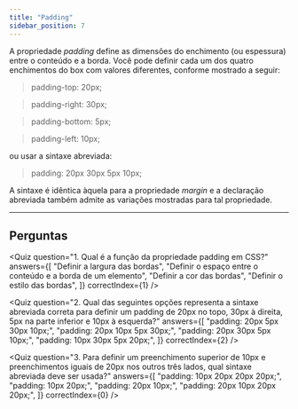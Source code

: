 ```yaml
---
title: "Padding"
sidebar_position: 7
---
```


A propriedade _padding_ define as dimensões do enchimento (ou espessura) entre o conteúdo e a borda. Você pode definir cada um dos quatro enchimentos do box com valores diferentes, conforme mostrado a seguir:

> padding-top: 20px;

> padding-right: 30px;

> padding-bottom: 5px;

> padding-left: 10px;

ou usar a sintaxe abreviada:

> padding: 20px 30px 5px 10px;

A sintaxe é idêntica àquela para a propriedade _margin_ e a declaração abreviada também admite as variações mostradas para tal propriedade.

---


## Perguntas

<Quiz
  question="1. Qual é a função da propriedade padding em CSS?"
  answers={[
    "Definir a largura das bordas",
    "Definir o espaço entre o conteúdo e a borda de um elemento",
    "Definir a cor das bordas",
    "Definir o estilo das bordas",
  ]}
  correctIndex={1}
/>

<Quiz
  question="2. Qual das seguintes opções representa a sintaxe abreviada correta para definir um padding de 20px no topo, 30px à direita, 5px na parte inferior e 10px à esquerda?"
  answers={[
    "padding: 20px 5px 30px 10px;",
    "padding: 20px 10px 5px 30px;",
    "padding: 20px 30px 5px 10px;",
    "padding: 10px 30px 5px 20px;",
  ]}
  correctIndex={2}
/>

<Quiz
  question="3. Para definir um preenchimento superior de 10px e preenchimentos iguais de 20px nos outros três lados, qual sintaxe abreviada deve ser usada?"
  answers={[
    "padding: 10px 20px 20px 20px;",
    "padding: 10px 20px;",
    "padding: 20px 10px;",
    "padding: 20px 10px 20px 20px;",
  ]}
  correctIndex={0}
/>
